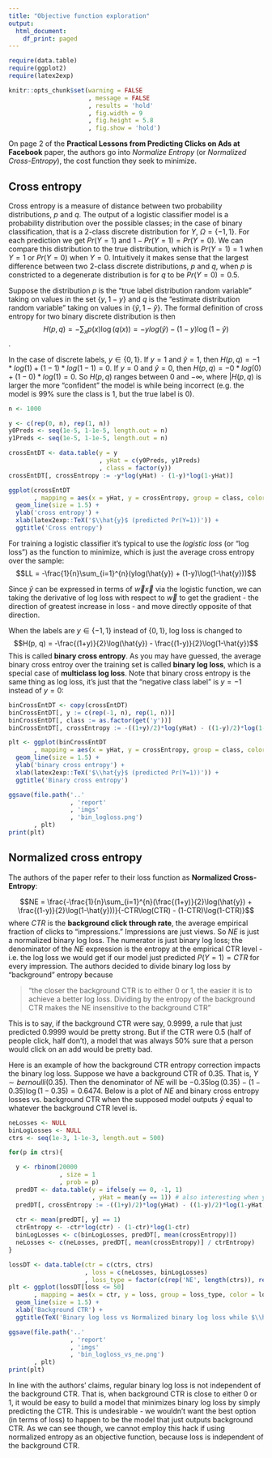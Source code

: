 ```yaml
---
title: "Objective function exploration"
output:
  html_document:
    df_print: paged
---
```


```r
require(data.table)
require(ggplot2)
require(latex2exp)

knitr::opts_chunk$set(warning = FALSE
                      , message = FALSE
                      , results = 'hold'
                      , fig.width = 9
                      , fig.height = 5.8
                      , fig.show = 'hold')
```

On page 2 of the **Practical Lessons from Predicting Clicks on Ads at Facebook** paper, the authors go into *Normalize Entropy* (or *Normalized Cross-Entropy*), the cost function they seek to minimize.

## Cross entropy
Cross entropy is a measure of distance between two probability distributions, $p$ and $q$. The output of a logistic classifier model is a probability distribution over the possible classes; in the case of binary classification, that is a 2-class discrete distribution for $Y$, $\Omega = \{-1, 1\}$. For each prediction we get $Pr(Y=1)$ and $1 - Pr(Y=1) = Pr(Y=0)$. We can compare this distribution to the true distribution, which is $Pr(Y=1) = 1$ when $Y=1$ or $Pr(Y=0)$ when $Y=0$. Intuitively it makes sense that the largest difference between two 2-class discrete distributions, $p$ and $q$, when $p$ is constricted to a degenerate distribution is for $q$ to be $Pr(Y = 0) = 0.5$.

Suppose the distribution $p$ is the "true label distribution random variable" taking on values in the set $\{y, 1-y\}$ and $q$ is the "estimate distribution random variable" taking on values in $\{\hat{y}, 1-\hat{y}\}$. The formal definition of cross entropy for two binary discrete distribution is then $$H(p, q) = -\sum_{x}p(x)\log(q(x)) = -ylog(\hat{y}) - (1-y)\log(1-\hat{y})$$.

In the case of discrete labels, $y \in \{0, 1\}$. If $y = 1$ and $\hat{y} = 1$, then $H(p, q) = -1*log(1) + (1-1)*log(1-1) = 0$. If $y = 0$ and $\hat{y} = 0$, then $H(p, q)= -0*log(0) + (1-0)*log(1) = 0$. So $H(p, q)$ ranges between 0 and $-\infty$, where $|H(p, q)$ is larger the more "confident" the model is while being incorrect (e.g. the model is 99% sure the class is 1, but the true label is 0).

```r
n <- 1000

y <- c(rep(0, n), rep(1, n))
y0Preds <- seq(1e-5, 1-1e-5, length.out = n)
y1Preds <- seq(1e-5, 1-1e-5, length.out = n)

crossEntDT <- data.table(y = y
                         , yHat = c(y0Preds, y1Preds)
                         , class = factor(y))
crossEntDT[, crossEntropy := -y*log(yHat) - (1-y)*log(1-yHat)]

ggplot(crossEntDT
       , mapping = aes(x = yHat, y = crossEntropy, group = class, color = class)) +
  geom_line(size = 1.5) +
  ylab('cross entropy') +
  xlab(latex2exp::TeX('$\\hat{y}$ (predicted Pr(Y=1))')) +
  ggtitle('Cross entropy')
```

For training a logistic classifier it's typical to use the *logistic loss* (or "log loss") as the function to minimize, which is just the average cross entropy over the sample: $$LL = -\frac{1}{n}\sum_{i=1}^{n}(ylog(\hat{y}) + (1-y)\log(1-\hat{y}))$$

Since $\hat{y}$ can be expressed in terms of $\vec{w}\vec{x}$ via the logistic function, we can taking the derivative of log loss with respect to $\vec{w}$ to get the gradient - the direction of greatest increase in loss - and move directly opposite of that direction.

When the labels are $y \in \{-1, 1\}$ instead of $\{0, 1\}$, log loss is changed to $$H(p, q) = -\frac{(1+y)}{2}\log(\hat{y}) - \frac{(1-y)}{2}\log(1-\hat{y})$$ This is called **binary cross entropy**. As you may have guessed, the average binary cross entroy over the training set is called **binary log loss**, which is a special case of **multiclass log loss**. Note that binary cross entropy is the same thing as log loss, it's just that the "negative class label" is $y=-1$ instead of $y=0$:


```r
binCrossEntDT <- copy(crossEntDT)
binCrossEntDT[, y := c(rep(-1, n), rep(1, n))]
binCrossEntDT[, class := as.factor(get('y'))]
binCrossEntDT[, crossEntropy := -((1+y)/2)*log(yHat) - ((1-y)/2)*log(1-yHat)]

plt <- ggplot(binCrossEntDT
       , mapping = aes(x = yHat, y = crossEntropy, group = class, color = class)) +
  geom_line(size = 1.5) +
  ylab('binary cross entropy') +
  xlab(latex2exp::TeX('$\\hat{y}$ (predicted Pr(Y=1))')) +
  ggtitle('Binary cross entropy')

ggsave(file.path('..'
                 , 'report'
                 , 'imgs'
                 , 'bin_logloss.png')
       , plt)
print(plt)
```


## Normalized cross entropy
The authors of the paper refer to their loss function as **Normalized Cross-Entropy**:

$$NE = \frac{-\frac{1}{n}\sum_{i=1}^{n}(\frac{(1+y)}{2}\log(\hat{y}) + \frac{(1-y)}{2}\log(1-\hat{y}))}{-CTR\log(CTR) - (1-CTR)\log(1-CTR)}$$
where *CTR* is the **background click through rate**, the average empirical fraction of clicks to "impressions." Impressions are just views. So $NE$ is just a normalized binary log loss. The numerator is just binary log loss; the denominator of the $NE$ expression is the entropy at the empirical CTR level - i.e. the log loss we would get if our model just predicted $P(Y=1) = CTR$ for every impression. The authors decided to divide binary log loss by "background" entropy because

> "the closer the background CTR is to either 0 or 1, the easier it is to achieve a better log loss. Dividing by the entropy of the background CTR makes the NE insensitive to the background CTR"

This is to say, if the background CTR were say, 0.9999, a rule that just predicted 0.9999 would be pretty strong. But if the CTR were 0.5 (half of people click, half don't), a model that was always 50\% sure that a person would click on an add would be pretty bad.

Here is an example of how the background CTR entropy correction impacts the binary log loss. Suppose we have a background CTR of 0.35. That is, $Y \sim bernoulli(0.35)$. Then the denominator of $NE$ will be $-0.35\log(0.35) - (1-0.35)\log(1-0.35) = 0.6474$. Below is a plot of *NE* and binary cross entropy losses vs. background CTR when the supposed model outputs $\hat{y}$ equal to whatever the background CTR level is.

```r
neLosses <- NULL
binLogLosses <- NULL
ctrs <- seq(1e-3, 1-1e-3, length.out = 500)

for(p in ctrs){

  y <- rbinom(20000
              , size = 1
              , prob = p)
  predDT <- data.table(y = ifelse(y == 0, -1, 1)
                       , yHat = mean(y == 1)) # also interesting when you set this to 0.5
  predDT[, crossEntropy := -((1+y)/2)*log(yHat) - ((1-y)/2)*log(1-yHat)]
  
  ctr <- mean(predDT[, y] == 1)
  ctrEntropy <- -ctr*log(ctr) - (1-ctr)*log(1-ctr)
  binLogLosses <- c(binLogLosses, predDT[, mean(crossEntropy)])
  neLosses <- c(neLosses, predDT[, mean(crossEntropy)] / ctrEntropy)
}

lossDT <- data.table(ctr = c(ctrs, ctrs)
                     , loss = c(neLosses, binLogLosses)
                     , loss_type = factor(c(rep('NE', length(ctrs)), rep('Bin LL', length(ctrs)))))
plt <- ggplot(lossDT[loss <= 50]
       , mapping = aes(x = ctr, y = loss, group = loss_type, color = loss_type)) +
  geom_line(size = 1.5) +
  xlab('Background CTR') +
  ggtitle(TeX('Binary log loss vs Normalized binary log loss while $\\hat{y} = 0.5$'))

ggsave(file.path('..'
                 , 'report'
                 , 'imgs'
                 , 'bin_logloss_vs_ne.png')
       , plt)
print(plt)
```

In line with the authors' claims, regular binary log loss is not independent of the background CTR. That is, when background CTR is close to either 0 or 1, it would be easy to build a model that minimizes binary log loss by simply predicting the CTR. This is undesirable - we wouldn't want the best option (in terms of loss) to happen to be the model that just outputs background CTR. As we can see though, we cannot employ this hack if using normalized entropy as an objective function, because loss is independent of the background CTR.

